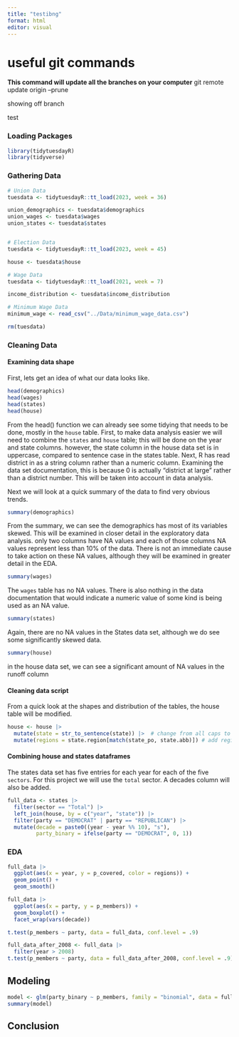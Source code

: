 ```yaml
---
title: "testibng"
format: html
editor: visual
---
```


# useful git commands

**This command will update all the branches on your computer** git remote update origin --prune

showing off branch

test

### Loading Packages

```r
library(tidytuesdayR)
library(tidyverse)
```

### Gathering Data

```r
# Union Data
tuesdata <- tidytuesdayR::tt_load(2023, week = 36)

union_demographics <- tuesdata$demographics
union_wages <- tuesdata$wages
union_states <- tuesdata$states


# Election Data
tuesdata <- tidytuesdayR::tt_load(2023, week = 45)

house <- tuesdata$house

# Wage Data
tuesdata <- tidytuesdayR::tt_load(2021, week = 7)

income_distribution <- tuesdata$income_distribution

# Minimum Wage Data
minimum_wage <- read_csv("../Data/minimum_wage_data.csv")

rm(tuesdata)
```

### Cleaning Data

#### Examining data shape

First, lets get an idea of what our data looks like.

```r
head(demographics)
head(wages)
head(states)
head(house)
```

From the head() function we can already see some tidying that needs to be done, mostly in the `house` table. First, to make data analysis easier we will need to combine the `states` and `house` table; this will be done on the year and state columns. however, the state column in the house data set is in uppercase, compared to sentence case in the states table. Next, R has read district in as a string column rather than a numeric column. Examining the data set documentation, this is because 0 is actually "district at large" rather than a district number. This will be taken into account in data analysis.

Next we will look at a quick summary of the data to find very obvious trends.

```r
summary(demographics)
```

From the summary, we can see the demographics has most of its variables skewed. This will be examined in closer detail in the exploratory data analysis. only two columns have NA values and each of those columns NA values represent less than 10% of the data. There is not an immediate cause to take action on these NA values, although they will be examined in greater detail in the EDA.

```r
summary(wages)
```

The `wages` table has no NA values. There is also nothing in the data documentation that would indicate a numeric value of some kind is being used as an NA value.

```r
summary(states)
```

Again, there are no NA values in the States data set, although we do see some significantly skewed data.

```r
summary(house)
```

in the house data set, we can see a significant amount of NA values in the runoff column

#### Cleaning data script

From a quick look at the shapes and distribution of the tables, the house table will be modified.

```r
house <- house |>
  mutate(state = str_to_sentence(state)) |>  # change from all caps to sentence case
  mutate(regions = state.region[match(state_po, state.abb)]) # add regions 
```

#### Combining house and states dataframes

The states data set has five entries for each year for each of the five `sectors`. For this project we will use the `total` sector. A decades column will also be added.

```r
full_data <- states |> 
  filter(sector == "Total") |> 
  left_join(house, by = c("year", "state")) |> 
  filter(party == "DEMOCRAT" | party == "REPUBLICAN") |> 
  mutate(decade = paste0((year - year %% 10), "s"),
         party_binary = ifelse(party == "DEMOCRAT", 0, 1)) 
```

### EDA

```r
full_data |> 
  ggplot(aes(x = year, y = p_covered, color = regions)) +
  geom_point() +
  geom_smooth()
```

```r
full_data |> 
  ggplot(aes(x = party, y = p_members)) +
  geom_boxplot() +
  facet_wrap(vars(decade))
```

```r
t.test(p_members ~ party, data = full_data, conf.level = .9)
```

```r
full_data_after_2008 <- full_data |> 
  filter(year > 2008)
t.test(p_members ~ party, data = full_data_after_2008, conf.level = .9)
```

## Modeling

```r
model <- glm(party_binary ~ p_members, family = "binomial", data = full_data)
summary(model)
```

## Conclusion
